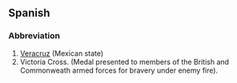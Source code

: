 ==Spanish==
===Abbreviation===
#[[Veracruz]] (Mexican state)
#Victoria Cross. (Medal presented to members of the British and Commonweath armed forces for bravery under enemy fire).